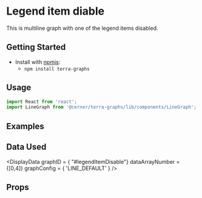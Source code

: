 
# Legend item diable

This is multiline graph with one of the legend items disabled.

## Getting Started

- Install with [npmjs](https://www.npmjs.com):
  - `npm install terra-graphs`

## Usage

```jsx
import React from 'react';
import LineGraph from '@cerner/terra-graphs/lib/components/LineGraph';
```
## Examples
<LineGraph />

## Data Used
<DisplayData graphID = { "#legendItemDisable"} dataArrayNumber = {[0,4]} graphConfig = { 'LINE_DEFAULT' } />

## Props
<PropsTable />